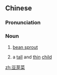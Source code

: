 ==Chinese==
{{zh-forms|type=21}}
{{zh-wp}}

===Pronunciation===
{{zh-pron
|m=dòuyácài,er=2
|cat=n
}}

===Noun===
{{zh-noun}}

# [[bean sprout]]
# {{lb|zh|figurative|pejorative}} a [[tall]] and [[thin]] [[child]]

[[zh:豆芽菜]]